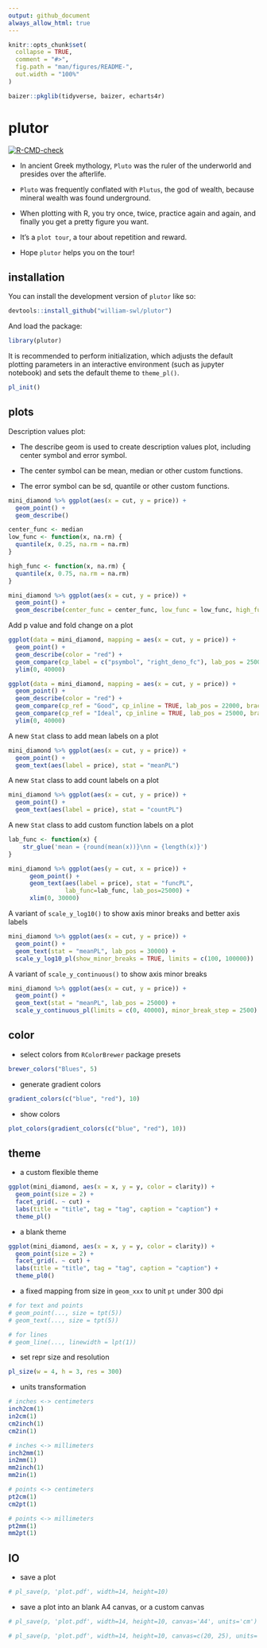 ```yaml
---
output: github_document
always_allow_html: true
---
```


<!-- README.md is generated from README.Rmd. Please edit that file -->

```r
knitr::opts_chunk$set(
  collapse = TRUE,
  comment = "#>",
  fig.path = "man/figures/README-",
  out.width = "100%"
)

baizer::pkglib(tidyverse, baizer, echarts4r)
```

# plutor

<!-- badges: start -->
[![R-CMD-check](https://github.com/william-swl/plutor/actions/workflows/R-CMD-check.yaml/badge.svg)](https://github.com/william-swl/plutor/actions/workflows/R-CMD-check.yaml)
<!-- badges: end -->

- In ancient Greek mythology, `Pluto` was the ruler of the underworld and presides over the afterlife.

- `Pluto` was frequently conflated with `Plutus`, the god of wealth, because mineral wealth was found underground.

- When plotting with R, you try once, twice, practice again and again, and finally you get a pretty figure you want.

- It's a `plot tour`, a tour about repetition and reward.

- Hope `plutor` helps you on the tour!

## installation

You can install the development version of `plutor` like so:

``` r
devtools::install_github("william-swl/plutor")
```
And load the package:
```r
library(plutor)
```

It is recommended to perform initialization, which adjusts the default plotting parameters in an interactive environment (such as jupyter notebook) and sets the default theme to `theme_pl()`.

```r
pl_init()
```


## plots

Description values plot: 

- The describe geom is used to create description values plot, including center symbol and error symbol.

- The center symbol can be mean, median or other custom functions.

- The error symbol can be sd, quantile or other custom functions.

```r
mini_diamond %>% ggplot(aes(x = cut, y = price)) +
  geom_point() +
  geom_describe()
```

```r
center_func <- median
low_func <- function(x, na.rm) {
  quantile(x, 0.25, na.rm = na.rm)
}

high_func <- function(x, na.rm) {
  quantile(x, 0.75, na.rm = na.rm)
}

mini_diamond %>% ggplot(aes(x = cut, y = price)) +
  geom_point() +
  geom_describe(center_func = center_func, low_func = low_func, high_func = high_func)
```


Add p value and fold change on a plot

```r
ggplot(data = mini_diamond, mapping = aes(x = cut, y = price)) +
  geom_point() +
  geom_describe(color = "red") +
  geom_compare(cp_label = c("psymbol", "right_deno_fc"), lab_pos = 25000, step_increase = 0.3) +
  ylim(0, 40000)
```


```r
ggplot(data = mini_diamond, mapping = aes(x = cut, y = price)) +
  geom_point() +
  geom_describe(color = "red") +
  geom_compare(cp_ref = "Good", cp_inline = TRUE, lab_pos = 22000, brackets_widen = 0.1) +
  geom_compare(cp_ref = "Ideal", cp_inline = TRUE, lab_pos = 25000, brackets_widen = 0.1) +
  ylim(0, 40000)
```


A new `Stat` class to add mean labels on a plot

```r
mini_diamond %>% ggplot(aes(x = cut, y = price)) +
  geom_point() +
  geom_text(aes(label = price), stat = "meanPL")
```

A new `Stat` class to add count labels on a plot

```r
mini_diamond %>% ggplot(aes(x = cut, y = price)) +
  geom_point() +
  geom_text(aes(label = price), stat = "countPL")
```

A new `Stat` class to add custom function labels on a plot

```r
lab_func <- function(x) {
    str_glue('mean = {round(mean(x))}\nn = {length(x)}')
}

mini_diamond %>% ggplot(aes(y = cut, x = price)) +
      geom_point() +
      geom_text(aes(label = price), stat = "funcPL", 
                lab_func=lab_func, lab_pos=25000) +
      xlim(0, 30000)
```


A variant of `scale_y_log10()` to show axis minor breaks and better axis labels

```r
mini_diamond %>% ggplot(aes(x = cut, y = price)) +
  geom_point() +
  geom_text(stat = "meanPL", lab_pos = 30000) +
  scale_y_log10_pl(show_minor_breaks = TRUE, limits = c(100, 100000))
```

A variant of `scale_y_continuous()` to show axis minor breaks

```r
mini_diamond %>% ggplot(aes(x = cut, y = price)) +
  geom_point() +
  geom_text(stat = "meanPL", lab_pos = 25000) +
  scale_y_continuous_pl(limits = c(0, 40000), minor_break_step = 2500)
```


## color

- select colors from `RColorBrewer` package presets

```r
brewer_colors("Blues", 5)
```


- generate gradient colors
```r
gradient_colors(c("blue", "red"), 10)
```

- show colors
```r
plot_colors(gradient_colors(c("blue", "red"), 10))
```



## theme

- a custom flexible theme
```r
ggplot(mini_diamond, aes(x = x, y = y, color = clarity)) +
  geom_point(size = 2) +
  facet_grid(. ~ cut) +
  labs(title = "title", tag = "tag", caption = "caption") +
  theme_pl()
```

- a blank theme
```r
ggplot(mini_diamond, aes(x = x, y = y, color = clarity)) +
  geom_point(size = 2) +
  facet_grid(. ~ cut) +
  labs(title = "title", tag = "tag", caption = "caption") +
  theme_pl0()
```


- a fixed mapping from size in `geom_xxx` to unit `pt` under 300 dpi
```r
# for text and points
# geom_point(..., size = tpt(5))
# geom_text(..., size = tpt(5))

# for lines
# geom_line(..., linewidth = lpt(1))
```

- set repr size and resolution
```r
pl_size(w = 4, h = 3, res = 300)
```


- units transformation
```r
# inches <-> centimeters
inch2cm(1)
in2cm(1)
cm2inch(1)
cm2in(1)

# inches <-> millimeters
inch2mm(1)
in2mm(1)
mm2inch(1)
mm2in(1)

# points <-> centimeters
pt2cm(1)
cm2pt(1)

# points <-> millimeters
pt2mm(1)
mm2pt(1)
```



## IO
- save a plot
```r
# pl_save(p, 'plot.pdf', width=14, height=10)
```

- save a plot into an blank A4 canvas, or a custom canvas
```r
# pl_save(p, 'plot.pdf', width=14, height=10, canvas='A4', units='cm')

# pl_save(p, 'plot.pdf', width=14, height=10, canvas=c(20, 25), units='cm')
```

